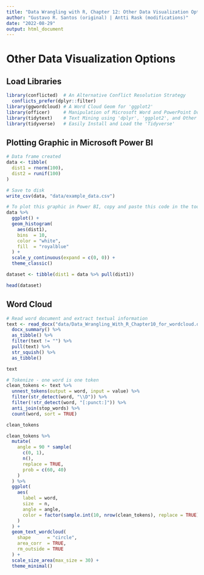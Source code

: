 ```yaml
---
title: "Data Wrangling with R, Chapter 12: Other Data Visualization Options"
author: "Gustavo R. Santos (original) | Antti Rask (modifications)"
date: "2022-08-29"
output: html_document
---
```


# Other Data Visualization Options
 
## Load Libraries

```r
library(conflicted)  # An Alternative Conflict Resolution Strategy
  conflicts_prefer(dplyr::filter)
library(ggwordcloud) # A Word Cloud Geom for 'ggplot2' 
library(officer)     # Manipulation of Microsoft Word and PowerPoint Documents
library(tidytext)    # Text Mining using 'dplyr', 'ggplot2', and Other Tidy Tools
library(tidyverse)   # Easily Install and Load the 'Tidyverse'
```

## Plotting Graphic in Microsoft Power BI

```r
# Data frame created
data <- tibble(
  dist1 = rnorm(100),
  dist2 = runif(100)
)

# Save to disk
write_csv(data, "data/example_data.csv")
```

```r
# To plot this graphic in Power BI, copy and paste this code in the tool
data %>% 
  ggplot() +
  geom_histogram(
    aes(dist1),
    bins  = 10,
    color = "white",
    fill  = "royalblue"
  ) +
  scale_y_continuous(expand = c(0, 0)) +
  theme_classic()
```
```r
dataset <- tibble(dist1 = data %>% pull(dist1))

head(dataset)
```

## Word Cloud

```r
# Read word document and extract textual information
text <- read_docx("data/Data_Wrangling_With_R_Chapter10_for_wordcloud.docx") %>% 
  docx_summary() %>%
  as_tibble() %>% 
  filter(text != "") %>%
  pull(text) %>% 
  str_squish() %>% 
  as_tibble()

text
```

```r
# Tokenize - one word is one token
clean_tokens <- text %>%
  unnest_tokens(output = word, input = value) %>%
  filter(str_detect(word, "\\D")) %>%
  filter(!str_detect(word, "[:punct:]")) %>%
  anti_join(stop_words) %>%
  count(word, sort = TRUE)

clean_tokens
```

```r
clean_tokens %>%
  mutate(
    angle = 90 * sample(
      c(0, 1),
      n(),
      replace = TRUE,
      prob = c(60, 40)
    )
  ) %>% 
  ggplot(
    aes(
      label = word,
      size  = n,
      angle = angle,
      color = factor(sample.int(10, nrow(clean_tokens), replace = TRUE))
    )
  ) +
  geom_text_wordcloud(
    shape      = "circle",
    area_corr  = TRUE,
    rm_outside = TRUE
  ) +
  scale_size_area(max_size = 30) +
  theme_minimal()
```
